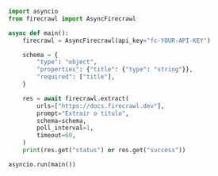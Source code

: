 ```python Python
import asyncio
from firecrawl import AsyncFirecrawl

async def main():
    firecrawl = AsyncFirecrawl(api_key="fc-YOUR-API-KEY")

    schema = {
        "type": "object",
        "properties": {"title": {"type": "string"}},
        "required": ["title"],
    }

    res = await firecrawl.extract(
        urls=["https://docs.firecrawl.dev"],
        prompt="Extrair o título",
        schema=schema,
        poll_interval=1,
        timeout=60,
    )
    print(res.get("status") or res.get("success"))

asyncio.run(main())
```
